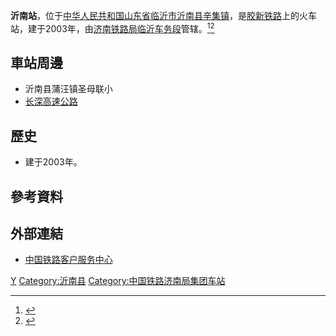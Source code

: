 {{Expand|time=2016-08-19T12:07:36+00:00}}
{{Infobox China railway station
|车站名称 =沂南站
|图片 = 
|图片介绍 = 
|其他名称 = 
|车站拼音 = Yinan
|英文名称 =Yinan Railway Station
|车站代码 = 19297<ref>{{cite book|title=中华人民共和国铁路车站代码（GB/T 10302-2010）|publisher=中国标准出版社|year=2010|isbn=155066140495|ignore-isbn-error=true|pages=44}}</ref>
|电报码 = YNK
|拼音码 = YNA
|车站位置 = [[山东省|山东省]][[临沂市|临沂市]][[沂南县|沂南县]][[辛集镇_(沂南县)|辛集镇]]
|坐标 = {{coord|35.487654|118.614529|display=inline,title}}
|归属 = [[济南铁路局|济南铁路局]][[临沂车务段|临沂车务段]]
|线路 = [[胶新铁路|胶新铁路]]
|车站等级 =[[四等站_(中铁)|四等站]]
|月台数目 = 
|股道数目 = 
}}
'''沂南站'''，位于[[中华人民共和国|中华人民共和国]][[山东省|山东省]][[临沂市|临沂市]][[沂南县|沂南县]][[辛集镇_(沂南县)|辛集镇]]，是[[胶新铁路|胶新铁路]]上的火车站，建于2003年，由[[济南铁路局|济南铁路局]][[临沂车务段|临沂车务段]]管辖。<ref>{{Cite web |url=http://search.huochepiao.com/huochezhan/jieshao/857.htm |title=沂南火车站介绍 |access-date=2016-08-19 |archive-date=2019-09-09 |archive-url=https://web.archive.org/web/20190909141406/http://search.huochepiao.com/huochezhan/jieshao/857.htm |dead-url=no }}</ref><ref>{{cite news|author=王希层|url=http://sd.china.com/linyi/yaowen/11177596/20160516/22656410.html|title=临沂车务段5月15日实施新列车运行图 新增旅客列车4对|publisher=中华网|date=2016-05-16|accessdate=2017-01-04|quote=临沂车务段隶属济南铁路局，管内有13个车站办理客运业务，办理客运业务的车站有：曲阜、泗水、平邑、费县、临沂、莒南、郯城、临沂北、沂南、沂水、莒县、五莲、兰陵北站|archive-url=https://web.archive.org/web/20170104233819/http://sd.china.com/linyi/yaowen/11177596/20160516/22656410.html|archive-date=2017-01-04|dead-url=yes}}</ref>
==車站周邊==
* 沂南县蒲汪镇圣母联小
* [[长深高速公路|长深高速公路]]

==歷史==
* 建于2003年。
==參考資料==
{{reflist}}
==外部連結==
* [http://www.12306.cn/mormhweb/ 中国铁路客户服务中心] {{Wayback|url=http://www.12306.cn/mormhweb/ |date=20180205163941 }}

{{China-rail-stub}}
{{胶新铁路}}
{{潍宿高速铁路}}
[[Category:临沂市铁路车站|Y]]
[[Category:沂南县|Category:沂南县]]
[[Category:中国铁路济南局集团车站|Category:中国铁路济南局集团车站]]